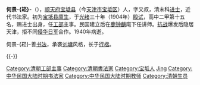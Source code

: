 {{Multiple issues|
{{Refimprove|time=2021-08-28}}
{{Update|time=2022-04-02T10:50:43+00:00}}
}}

{{明清人物信息框
| 姓名 = 何景崧
| 原名 =
| 圖片名稱= 何景崧.jpg
| 圖片大小 =
| 圖片說明 = 何景崧的個人近照
| 最高職務 = [[工部|工部]][[主事|主事]]
| 國家 = [[大清|大清]]
| 爵位 = 
| 籍貫 = [[直隶省|直隶]][[寶坻|寶坻]]
| 族裔 = [[汉族|汉族]] 
| 字號 = 又叔
| 諡號 =
| 出生日期 = 1878年
| 出生地點 = {{QING}}[[直隶省|直隶省]][[顺天府|顺天府]][[宝坻县|宝坻县]]
| 逝世日期 = 1940年 
| 逝世地點 = {{ROC}}[[天津市|天津市]]
| 墓葬 = 
| 配偶 = 
| 親屬 = 
| 出身 = 
* [[光緒|光緒]]三十年甲辰恩科[[进士|进士]]
| 經歷 = 
| 著作 =  
}}

'''何景-{崧}-'''（{{bd|1878年||1940年|catIdx=H}}），[[顺天府|顺天府]][[宝坻县|宝坻县]]（今[[天津市|天津市]][[宝坻区|宝坻区]]）人，字又叔，清末科[[进士|进士]]，近代书法家。初为[[宝坻县|宝坻县]][[生员#廩生|廪生]]，于[[光绪|光绪]]三十年（1904年）[[殿试|殿试]]，高中二甲第十五名，赐进士出身，任[[工部|工部]]主事。民国建立后在[[鹿钟麟|鹿钟麟]]麾下任讲师。[[抗战|抗战]]爆发后隐居天津，拒不同[[侵华日军|侵华日军]]合作。1940年病逝。

何景-{崧}-善[[书法|书法]]，承袭[[劉墉_(清朝)|刘墉]]风格，长于[[行楷|行楷]]。

{{-}}
{{清朝人物小作品}}
{{清朝官員小作品}}

{{光緒三十年甲辰恩科殿試金榜}}

{{DEFAULTSORT:He何}}
[[Category:清朝工部主事|Category:清朝工部主事]]
[[Category:清朝書法家|Category:清朝書法家]]
[[Category:宝坻人|Category:宝坻人]]
[[Category:何姓|Jing]]
[[Category:中华民国大陆时期书法家|Category:中华民国大陆时期书法家]]
[[Category:中华民国大陆时期教师|Category:中华民国大陆时期教师]]
[[Category:清朝生员|Category:清朝生员]]
